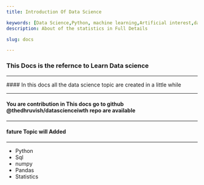 ```yaml
---
title: Introduction Of Data Science

keywords: [Data Science,Python, machine learning,Artificial interest,data analyst]
description: About of the statistics in Full Details

slug: docs

---
```



### This Docs is the refernce to Learn Data science
<hr />
#### In this docs all the data science topic are created in a little while
<hr />

#### You are contribution in This docs go to github @thedhruvish/datascienceiwth repo are available
<hr />

#### fature Topic will Added
<hr />

- Python
- Sql
- numpy
- Pandas
- Statistics